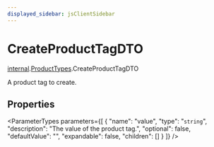 ```yaml
---
displayed_sidebar: jsClientSidebar
---
```



# CreateProductTagDTO

[internal](../../internal/modules/internal.internal-1.mdx).[ProductTypes](../../internal-1/modules/internal.internal-1.ProductTypes.mdx).CreateProductTagDTO

A product tag to create.

## Properties

<ParameterTypes parameters={[
  {
    "name": "value",
    "type": "`string`",
    "description": "The value of the product tag.",
    "optional": false,
    "defaultValue": "",
    "expandable": false,
    "children": []
  }
]} />

